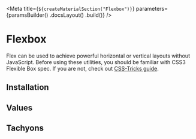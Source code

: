
<Meta
    title={`${createMaterialSection("Flexbox")}`}
    parameters={paramsBuilder()
        .docsLayout(<MaterialsLayout sourcePath="/packages/tachyons/src" />)
        .build()}
/>

# Flexbox

Flex can be used to achieve powerful horizontal or vertical layouts without JavaScript. Before using these utilities, you should be familiar with CSS3 Flexible Box spec. If you are not, check out [CSS-Tricks guide](https://css-tricks.com/snippets/css/a-guide-to-flexbox/).

## Installation

<Installation />

## Values

<Table
    columns={[
        { title: "Class" },
        { title: "" }
    ]}
    rows={[
        ["flex-grow-0", ""],
        ["flex-grow-1", ""],
        ["flex-shrink-0", ""],
        ["flex-shrink-1", ""],
        ["flex-basis-auto", ""],
        ["flex-basis-min", ""],
        ["flex-basis-max", ""],
        ["flex-basis-fit", ""],
        ["flex-basis-content", ""]
    ]}
    rowClassName="bg-white"
/>

## Tachyons

<TachyonsFile relativeFilePath="/flexbox.css" />
